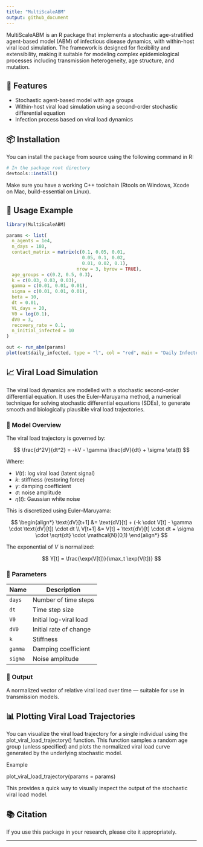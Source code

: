 ```yaml
---
title: "MultiScaleABM"
output: github_document
---
```


MultiScaleABM is an R package that implements a stochastic age-stratified agent-based model (ABM) of infectious disease dynamics, with within-host viral load simulation. The framework is designed for flexibility and extensibility, making it suitable for modeling complex epidemiological processes including transmission heterogeneity, age structure, and mutation.

## 🚀 Features

* Stochastic agent-based model with age groups
* Within-host viral load simulation using a second-order stochastic differential equation
* Infection process based on viral load dynamics

## 📦 Installation

You can install the package from source using the following command in R:

```r
# In the package root directory
devtools::install()
```

Make sure you have a working C++ toolchain (Rtools on Windows, Xcode on Mac, build-essential on Linux).

## 🧪 Usage Example

```r
library(MultiScaleABM)

params <- list(
  n_agents = 1e4,
  n_days = 180,
  contact_matrix = matrix(c(0.1, 0.05, 0.01,
                            0.05, 0.1, 0.02,
                            0.01, 0.02, 0.1),
                          nrow = 3, byrow = TRUE),
  age_groups = c(0.2, 0.5, 0.3),
  k = c(0.03, 0.03, 0.03),
  gamma = c(0.01, 0.01, 0.01),
  sigma = c(0.01, 0.01, 0.01),
  beta = 10,
  dt = 0.01,
  VL_days = 20,
  V0 = log(0.1),
  dV0 = 3,
  recovery_rate = 0.1,
  n_initial_infected = 10
)

out <- run_abm(params)
plot(out$daily_infected, type = "l", col = "red", main = "Daily Infected", ylab = "Count")
```

## 📈 Viral Load Simulation

The viral load dynamics are modelled with a stochastic second-order differential equation. It uses the Euler–Maruyama method, a numerical technique for solving stochastic differential equations (SDEs), to generate smooth and biologically plausible viral load trajectories.

### 🧠 Model Overview

The viral load trajectory is governed by:

$$
\frac{d^2V}{dt^2} = -kV - \gamma \frac{dV}{dt} + \sigma \eta(t)
$$

Where:

* $V(t)$: log viral load (latent signal)
* $k$: stiffness (restoring force)
* $\gamma$: damping coefficient
* $\sigma$: noise amplitude
* $\eta(t)$: Gaussian white noise

This is discretized using Euler–Maruyama:

$$
\begin{align*}
\text{dV}[t+1] &= \text{dV}[t] + (-k \cdot V[t] - \gamma \cdot \text{dV}[t]) \cdot dt \\
V[t+1] &= V[t] + \text{dV}[t] \cdot dt + \sigma \cdot \sqrt{dt} \cdot \mathcal{N}(0,1)
\end{align*}
$$

The exponential of $V$ is normalized:

$$
Y[t] = \frac{\exp(V[t])}{\max_t \exp(V[t])}
$$

### 🔧 Parameters

| Name    | Description            |
| ------- | ---------------------- |
| `days`  | Number of time steps   |
| `dt`    | Time step size         |
| `V0`    | Initial log-viral load |
| `dV0`   | Initial rate of change |
| `k`     | Stiffness              |
| `gamma` | Damping coefficient    |
| `sigma` | Noise amplitude        |

### 🧪 Output

A normalized vector of relative viral load over time — suitable for use in transmission models.

## 📊 Plotting Viral Load Trajectories

You can visualize the viral load trajectory for a single individual using the plot_viral_load_trajectory() function. This function samples a random age group (unless specified) and plots the normalized viral load curve generated by the underlying stochastic model.

Example

plot_viral_load_trajectory(params = params)

This provides a quick way to visually inspect the output of the stochastic viral load model.    

## 📚 Citation

If you use this package in your research, please cite it appropriately.

---

